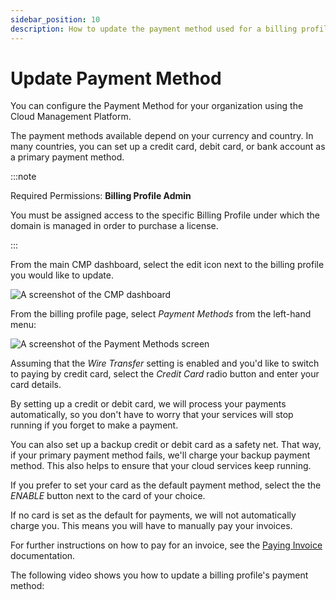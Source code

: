```yaml
---
sidebar_position: 10
description: How to update the payment method used for a billing profile in Cloud Management Platform
---
```


# Update Payment Method

You can configure the Payment Method for your organization using the Cloud Management Platform.

The payment methods available depend on your currency and country. In many countries, you can set up a credit card, debit card, or bank account as a primary payment method.

:::note

Required Permissions: **Billing Profile Admin**

You must be assigned access to the specific Billing Profile under which the domain is managed in order to purchase a license.

:::

From the main CMP dashboard, select the edit icon next to the billing profile you would like to update.

![A screenshot of the CMP dashboard](../assets/png/cmp-dashboard.png)

From the billing profile page, select _Payment Methods_ from the left-hand menu:

![A screenshot of the _Payment Methods_ screen](../assets/png/cmp-payment-methods.png)

Assuming that the _Wire Transfer_ setting is enabled and you'd like to switch to paying by credit card, select the _Credit Card_ radio button and enter your card details.

By setting up a credit or debit card, we will process your payments automatically, so you don't have to worry that your services will stop running if you forget to make a payment.

You can also set up a backup credit or debit card as a safety net. That way, if your primary payment method fails, we'll charge your backup payment method. This also helps to ensure that your cloud services keep running.

If you prefer to set your card as the default payment method, select the the _ENABLE_ button next to the card of your choice.

If no card is set as the default for payments, we will not automatically charge you. This means you will have to manually pay your invoices.

For further instructions on how to pay for an invoice, see the [Paying Invoice](paying-invoices-with-credit-card-or-ach.mdx) documentation.

The following video shows you how to update a billing profile's payment method:


<LoomEmbed id="d8fd0265271e403ab96b88e7e9b8a851" />

